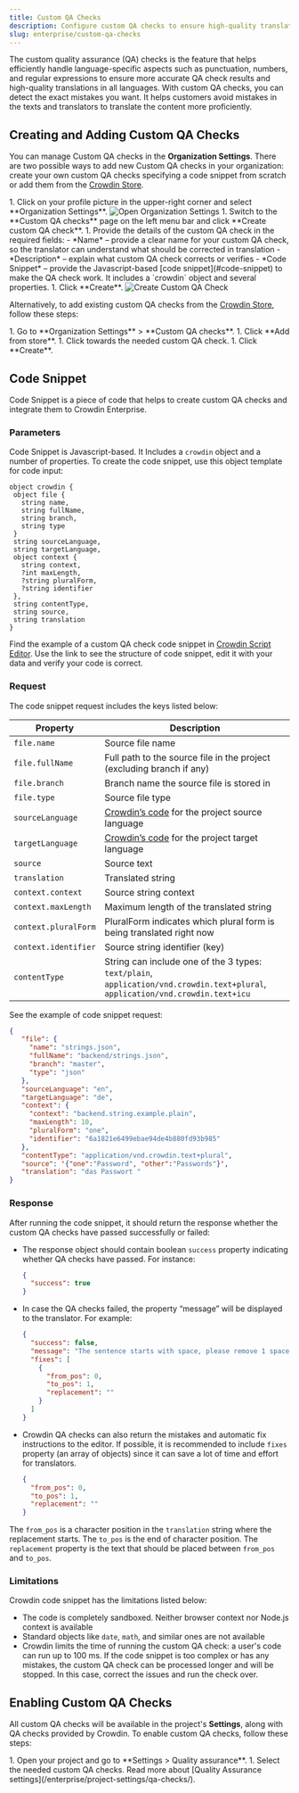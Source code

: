 ```yaml
---
title: Custom QA Checks
description: Configure custom QA checks to ensure high-quality translations
slug: enterprise/custom-qa-checks
---
```



The custom quality assurance (QA) checks is the feature that helps efficiently handle language-specific aspects such as punctuation, numbers, and regular expressions to ensure more accurate QA check results and high-quality translations in all languages. With custom QA checks, you can detect the exact mistakes you want. It helps customers avoid mistakes in the texts and translators to translate the content more proficiently.

## Creating and Adding Custom QA Checks

You can manage Custom QA checks in the **Organization Settings**. There are two possible ways to add new Custom QA checks in your organization: create your own custom QA checks specifying a code snippet from scratch or add them from the [Crowdin Store](https://store.crowdin.com/types/qa-check).

<Steps>
  1. Click on your profile picture in the upper-right corner and select **Organization Settings**. <Image src={organizationSettingsMenuItem} alt="Open Organization Settings" />
  1. Switch to the **Custom QA checks** page on the left menu bar and click **Create custom QA check**.
  1. Provide the details of the custom QA check in the required fields:
      - *Name* – provide a clear name for your custom QA check, so the translator can understand what should be corrected in translation
      - *Description* – explain what custom QA check corrects or verifies
      - *Code Snippet* – provide the Javascript-based [code snippet](#code-snippet) to make the QA check work. It includes a `crowdin` object and several properties.
  1. Click **Create**. <Image src={createCustomQAChecks} alt="Create Custom QA Check" />
</Steps>

Alternatively, to add existing custom QA checks from the [Crowdin Store](https://store.crowdin.com/types/qa-check), follow these steps:

<Steps>
  1. Go to **Organization Settings** > **Custom QA checks**.
  1. Click **Add from store**.
  1. Click <Icon name="mdi:plus" class="inline-icon" /> towards the needed custom QA check.
  1. Click **Create**.
</Steps>

## Code Snippet

Code Snippet is a piece of code that helps to create custom QA checks and integrate them to Crowdin Enterprise.

### Parameters

Code Snippet is Javascript-based. It Includes a `crowdin` object and a number of properties. To create the code snippet, use this object template for code input:

```text
object crowdin {
 object file {
   string name,
   string fullName,
   string branch,
   string type
 }
 string sourceLanguage,
 string targetLanguage,
 object context {
   string context,
   ?int maxLength,
   ?string pluralForm,
   ?string identifier
 },
 string contentType,
 string source,
 string translation
}
```

Find  the example of a custom QA check code snippet in [Crowdin Script Editor](https://crowdin.github.io/crowdin-script-editor/). Use the link to see the structure of code snippet, edit it with your data and verify your code is correct.

### Request

The code snippet request includes the keys listed below:

| Property<div class="w-48"></div> | Description                                                                                                                    |
|----------------------------------|--------------------------------------------------------------------------------------------------------------------------------|
| `file.name`                      | Source file name                                                                                                               |
| `file.fullName`                  | Full path to the source file in the project (excluding branch if any)                                                          |
| `file.branch`                    | Branch name the source file is stored in                                                                                       |
| `file.type`                      | Source file type                                                                                                               |
| `sourceLanguage`                 | [Crowdin’s code](/developer/language-codes/) for the project source language                                                   |
| `targetLanguage`                 | [Crowdin’s code](/developer/language-codes/) for the project target language                                                   |
| `source`                         | Source text                                                                                                                    |
| `translation`                    | Translated string                                                                                                              |
| `context.context`                | Source string context                                                                                                          |
| `context.maxLength`              | Maximum length of the translated string                                                                                        |
| `context.pluralForm`             | PluralForm indicates which plural form is being translated right now                                                           |
| `context.identifier`             | Source string identifier (key)                                                                                                 |
| `contentType`                    | String can include one of the 3 types: `text/plain`, `application/vnd.crowdin.text+plural`, `application/vnd.crowdin.text+icu` |

See the example of code snippet request:

```json
{
   "file": {
     "name": "strings.json",
     "fullName": "backend/strings.json",
     "branch": "master",
     "type": "json"
   },
   "sourceLanguage": "en",
   "targetLanguage": "de",
   "context": {
     "context": "backend.string.example.plain",
     "maxLength": 10,
     "pluralForm": "one",
     "identifier": "6a1821e6499ebae94de4b880fd93b985"
   },
   "contentType": "application/vnd.crowdin.text+plural",
   "source": '{"one":"Password", "other":"Passwords"}',
   "translation": "das Passwort "
}
```

### Response

After running the code snippet, it should return the response whether the custom QA checks have passed successfully or failed:

- The response object should contain boolean `success` property indicating whether QA checks have passed. For instance:
  ```json
  {
    "success": true
  }
  ```

- In case the QA checks failed, the property “message” will be displayed to the translator. For example:
  ```json
  {
    "success": false,
    "message": "The sentence starts with space, please remove 1 space at the beginning of the translation.",
    "fixes": [
      {
        "from_pos": 0,
        "to_pos": 1,
        "replacement": ""
      }
    ]
  }
  ```

- Crowdin QA checks can also return the mistakes and automatic fix instructions to the editor. If possible, it is recommended to include `fixes` property (an array of objects) since it can save a lot of time and effort for translators.
  ```json
  {
    "from_pos": 0,
    "to_pos": 1,
    "replacement": ""
  }
  ```

The `from_pos` is a character position in the `translation` string where the replacement starts. The `to_pos` is the end of character position. The `replacement` property is the text that should be placed between `from_pos` and `to_pos`.

### Limitations

Crowdin code snippet has the limitations listed below:

- The code is completely sandboxed. Neither browser context nor Node.js context is available
- Standard objects like `date`, `math`, and similar ones are not available
- Crowdin limits the time of running the custom QA check: a user's code can run up to 100 ms. If the code snippet is too complex or has any mistakes, the custom QA check can be processed longer and will be stopped. In this case, correct the issues and run the check over.

## Enabling Custom QA Checks

All custom QA checks will be available in the project's **Settings**, along with QA checks provided by Crowdin. To enable custom QA checks, follow these steps:

<Steps>
  1. Open your project and go to **Settings > Quality assurance**.
  1. Select the needed custom QA checks.
</Steps>

<ReadMore>
  Read more about [Quality Assurance settings](/enterprise/project-settings/qa-checks/).
</ReadMore>
